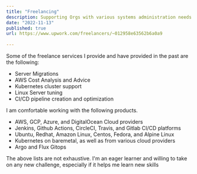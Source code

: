```yaml
---
title: "Freelancing"
description: Supporting Orgs with various systems administration needs
date: "2022-11-13"
published: true
url: https://www.upwork.com/freelancers/~012958e63562b6a0a9
  
---
```


Some of the freelance services I provide and have provided in the past are the
following:
- Server Migrations
- AWS Cost Analysis and Advice
- Kubernetes cluster support
- Linux Server tuning
- CI/CD pipeline creation and optimization

I am comfortable working with the following products.
- AWS, GCP, Azure, and DigitalOcean Cloud providers
- Jenkins, Github Actions, CircleCI, Travis, and Gitlab CI/CD platforms
- Ubuntu, Redhat, Amazon Linux, Centos, Fedora, and Alpine Linux
- Kubernetes on baremetal, as well as from various cloud providers
- Argo and Flux Gitops

The above lists are not exhaustive. I'm an eager learner and willing to take on 
any new challenge, especially if it helps me learn new skills